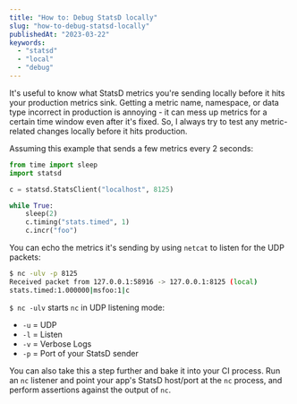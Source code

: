 ```yaml
---
title: "How to: Debug StatsD locally"
slug: "how-to-debug-statsd-locally"
publishedAt: "2023-03-22"
keywords:
  - "statsd"
  - "local"
  - "debug"
---
```


It's useful to know what StatsD metrics you're sending locally before it
hits your production metrics sink. Getting a metric name, namespace, or data
type incorrect in production is annoying - it can mess up metrics for a
certain time window even after it's fixed. So, I always try to test any
metric-related changes locally before it hits production.

Assuming this example that sends a few metrics every 2 seconds:

```python
from time import sleep
import statsd

c = statsd.StatsClient("localhost", 8125)

while True:
    sleep(2)
    c.timing("stats.timed", 1)
    c.incr("foo")
```

You can echo the metrics it's sending by using `netcat` to listen for
the UDP packets:

```sh
$ nc -ulv -p 8125
Received packet from 127.0.0.1:58916 -> 127.0.0.1:8125 (local)
stats.timed:1.000000|msfoo:1|c
```

`$ nc -ulv` starts `nc` in UDP listening mode:
* `-u` = UDP
* `-l` = Listen
* `-v` = Verbose Logs
* `-p` = Port of your StatsD sender

You can also take this a step further and bake it into your CI process.
Run an `nc` listener and point your app's StatsD host/port at the `nc`
process, and perform assertions against the output of `nc`.
